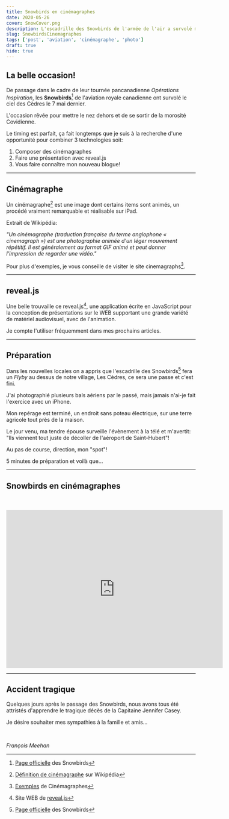 ```yaml
---
title: Snowbirds en cinémagraphes
date: 2020-05-26
cover: SnowCover.png
description: L'escadrille des Snowbirds de l'armée de l'air a survolé mon patelin, présentation de cinémagraphes.
slug: SnowbirdsCinemagraphes
tags: ['post', 'aviation', 'cinémagraphe', 'photo']
draft: true
hide: true
---
```


## La belle occasion!


De passage dans le cadre de leur tournée pancanadienne *Opérations Inspiration*, les **Snowbirds**[^1] de l'aviation royale canadienne ont survolé le ciel des Cèdres le 7 mai dernier.


L'occasion rêvée pour mettre le nez dehors et de se sortir de la morosité Covidienne.


Le timing est parfait, ça fait longtemps que je suis à la recherche d'une opportunité pour combiner 3 technologies soit:


1. Composer des cinémagraphes
1. Faire une présentation avec reveal.js
1. Vous faire connaître mon nouveau blogue!


---


## Cinémagraphe


Un cinémagraphe[^2] est une image dont certains items sont animés, un procédé vraiment remarquable et réalisable sur iPad.

Extrait de Wikipédia:


*"Un cinémagraphe (traduction française du terme anglophone « cinemagraph ») est une photographie animée d'un léger mouvement répétitif. Il est généralement au format GIF animé et peut donner l'impression de regarder une vidéo."*


Pour plus d'exemples, je vous conseille de visiter le site cinemagraphs[^3].


---


## reveal.js


Une belle trouvaille ce reveal.js[^4], une application écrite en JavaScript pour la conception de présentations sur le WEB supportant une grande variété de matériel audiovisuel, avec de l'animation.

Je compte l'utiliser fréquemment dans mes prochains articles.


---


## Préparation

Dans les nouvelles locales on a appris que l'escadrille des Snowbirds[^1] fera un *Flyby* au dessus de notre village, Les Cèdres, ce sera une passe et c'est fini.

J'ai photographié plusieurs bals aériens par le passé, mais jamais n'ai-je fait l'exercice avec un iPhone.


Mon repérage est terminé, un endroit sans poteau électrique, sur une terre agricole tout près de la maison.


Le jour venu, ma tendre épouse surveille l'évènement à la télé et m'avertit: "Ils viennent tout juste de décoller de l'aéroport de Saint-Hubert"!

Au pas de course, direction, mon "spot"!


5 minutes de préparation et voilà que...


---


##  Snowbirds en cinémagraphes

<br/>
<br/>

<iframe src="https://slides.com/fmeehan/deck/embed?token=ne3of_Qo&style=light" width="576" height="420" scrolling="no" frameborder="0" webkitallowfullscreen mozallowfullscreen allowfullscreen></iframe>


---


## Accident tragique


Quelques jours après le passage des Snowbirds, nous avons tous été attristés d'apprendre le tragique décès de la Capitaine Jennifer Casey.


Je désire souhaiter mes sympathies à la famille et amis...

<br/>

*François Meehan*



[^1]: [Page officielle](http://rcaf-arc.forces.gc.ca/fr/snowbirds/index.page) des Snowbirds
[^4]: Site WEB de [reveal.js](https://revealjs.com/#/)
[^2]: [Définition de cinémagraphe](https://fr.wikipedia.org/wiki/Cinemagraphe) sur Wikipédia
[^3]: [Exemples](http://cinemagraphs.com/) de Cinémagraphes